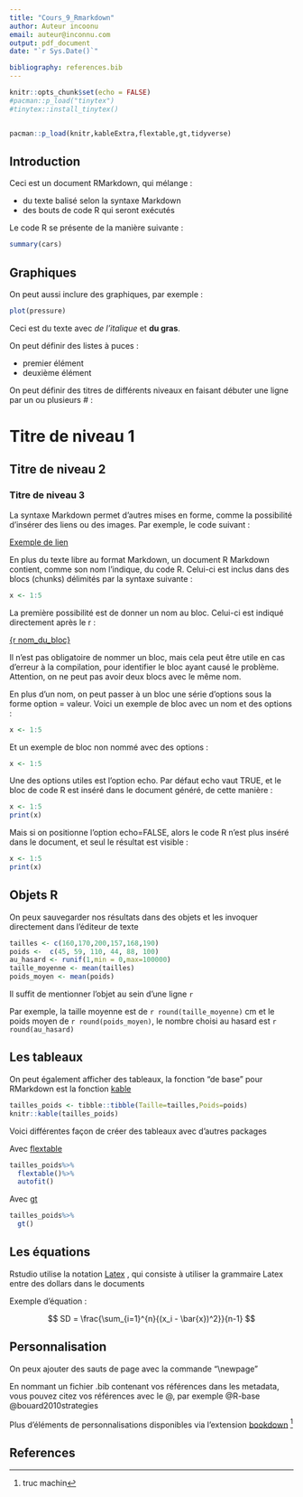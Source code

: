 ```yaml
---
title: "Cours_9_Rmarkdown"
author: Auteur incoonu
email: auteur@inconnu.com
output: pdf_document
date: "`r Sys.Date()`"

bibliography: references.bib
---
```


```r
knitr::opts_chunk$set(echo = FALSE)
#pacman::p_load("tinytex")
#tinytex::install_tinytex()


pacman::p_load(knitr,kableExtra,flextable,gt,tidyverse)


```

## Introduction

Ceci est un document RMarkdown, qui mélange :

-   du texte balisé selon la syntaxe Markdown
-   des bouts de code R qui seront exécutés

Le code R se présente de la manière suivante :

```r
summary(cars)
```

## Graphiques

On peut aussi inclure des graphiques, par exemple :

```r
plot(pressure)
```

Ceci est du texte avec *de l'italique* et **du gras**.

On peut définir des listes à puces :

-   premier élément
-   deuxième élément

On peut définir des titres de différents niveaux en faisant débuter une ligne par un ou plusieurs \# :

# Titre de niveau 1

## Titre de niveau 2

### Titre de niveau 3

La syntaxe Markdown permet d'autres mises en forme, comme la possibilité d'insérer des liens ou des images. Par exemple, le code suivant :

[Exemple de lien](https://example.com)

En plus du texte libre au format Markdown, un document R Markdown contient, comme son nom l'indique, du code R. Celui-ci est inclus dans des blocs (chunks) délimités par la syntaxe suivante :

```r
x <- 1:5
```

La première possibilité est de donner un nom au bloc. Celui-ci est indiqué directement après le r :

[{r nom_du_bloc}]{.underline}

Il n'est pas obligatoire de nommer un bloc, mais cela peut être utile en cas d'erreur à la compilation, pour identifier le bloc ayant causé le problème. Attention, on ne peut pas avoir deux blocs avec le même nom.

En plus d'un nom, on peut passer à un bloc une série d'options sous la forme option = valeur. Voici un exemple de bloc avec un nom et des options :

```r
x <- 1:5
```

Et un exemple de bloc non nommé avec des options :

```r
x <- 1:5


```

Une des options utiles est l'option echo. Par défaut echo vaut TRUE, et le bloc de code R est inséré dans le document généré, de cette manière :

```r
x <- 1:5
print(x)
```

Mais si on positionne l'option echo=FALSE, alors le code R n'est plus inséré dans le document, et seul le résultat est visible :

```r
x <- 1:5
print(x)
```

## Objets R

On peux sauvegarder nos résultats dans des objets et les invoquer directement dans l'éditeur de texte

```r

tailles <- c(160,170,200,157,168,190)
poids <-  c(45, 59, 110, 44, 88, 100)
au_hasard <- runif(1,min = 0,max=100000)
taille_moyenne <- mean(tailles)
poids_moyen <- mean(poids)
```

Il suffit de mentionner l'objet au sein d'une ligne `r`

Par exemple, la taille moyenne est de `r round(taille_moyenne)` cm et le poids moyen de `r round(poids_moyen)`, le nombre choisi au hasard est `r round(au_hasard)`

## Les tableaux

On peut également afficher des tableaux, la fonction "de base" pour RMarkdown est la fonction [kable](https://cran.r-project.org/web/packages/kableExtra/vignettes/awesome_table_in_html.html)

```r

tailles_poids <- tibble::tibble(Taille=tailles,Poids=poids)
knitr::kable(tailles_poids)

```

Voici différentes façon de créer des tableaux avec d'autres packages

Avec [flextable](https://ardata-fr.github.io/flextable-book/)

```r

tailles_poids%>%
  flextable()%>%
  autofit()

```

Avec [gt](https://gt.rstudio.com/)

```r
tailles_poids%>%
  gt()

```

## Les équations

Rstudio utilise la notation [Latex](https://en.wikibooks.org/wiki/LaTeX/Mathematics) , qui consiste à utiliser la grammaire Latex entre des dollars dans le documents

Exemple d'équation :

$$
SD = \frac{\sum_{i=1}^{n}{(x_i - \bar{x})^2}}{n-1}
$$

## Personnalisation

On peux ajouter des sauts de page avec la commande "\\newpage"

\newpage

En nommant un fichier .bib contenant vos références dans les metadata, vous pouvez citez vos références avec le \@, par exemple @R-base @bouard2010strategies

Plus d'éléments de personnalisations disponibles via l'extension [bookdown](https://bookdown.org/yihui/bookdown/) [^1]

[^1]: truc machin

## References
